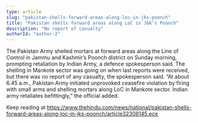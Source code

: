 ```yaml
---
type: article
slug: "pakistan-shells-forward-areas-along-loc-in-jks-poonch"
title: "Pakistan shells forward areas along LoC in J&K’s Poonch"
description: "No report of casualty"
authorId: "author-2"
---
```


 The Pakistan Army shelled mortars at forward areas along the Line of Control in Jammu and Kashmir’s Poonch district on Sunday morning, prompting retaliation by Indian Army, a defence spokesperson said.
 The shelling in Mankote sector was going on when last reports were received, but there was no report of any casualty, the spokesperson said.
“At about 6.45 a.m., Pakistan Army initiated unprovoked ceasefire violation by firing with small arms and shelling mortars along LoC in Mankote sector. Indian army retaliates befittingly,” the official added. 

Keep reading at https://www.thehindu.com/news/national/pakistan-shells-forward-areas-along-loc-in-jks-poonch/article32308145.ece
